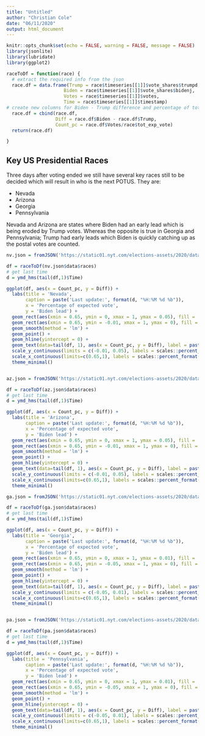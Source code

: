 ```yaml
---
title: "Untitled"
author: "Christian Cole"
date: "06/11/2020"
output: html_document
---
```


```r
knitr::opts_chunk$set(echo = FALSE, warning = FALSE, message = FALSE)
library(jsonlite)
library(lubridate)
library(ggplot2)

raceToDf = function(race) {
  # extract the required info from the json
  race.df = data.frame(Trump = race$timeseries[[1]]$vote_shares$trumpd, 
                     Biden = race$timeseries[[1]]$vote_shares$bidenj, 
                     Votes = race$timeseries[[1]]$votes, 
                     Time = race$timeseries[[1]]$timestamp)
# create new columns for Biden - Trump difference and percentage of total votes
  race.df = cbind(race.df, 
                  Diff = race.df$Biden - race.df$Trump, 
                  Count_pc = race.df$Votes/race$tot_exp_vote)
  return(race.df)

}

```

## Key US Presidential Races

Three days after voting ended we still have several key races still to be decided which will result in who is the next POTUS. They are:

  * Nevada
  * Arizona
  * Georgia
  * Pennsylvania

Nevada and Arizona are states where Biden had an early lead which is being eroded by Trump votes. Whereas the opposite is true in Georgia and Pennsylvania; Trump had early leads which Biden is quickly catching up as the postal votes are counted.


```r

nv.json = fromJSON('https://static01.nyt.com/elections-assets/2020/data/api/2020-11-03/race-page/nevada/president.json')

df = raceToDf(nv.json$data$races)
# get last time
d = ymd_hms(tail(df,1)$Time)

ggplot(df, aes(x = Count_pc, y = Diff)) + 
  labs(title = 'Nevada',
       caption = paste('Last update:', format(d, "%H:%M %d %b")),
       x = 'Percentage of expected vote',
       y = 'Biden lead') +
  geom_rect(aes(xmin = 0.65, ymin = 0, xmax = 1, ymax = 0.05), fill = 'blue', alpha = 0.8) +
  geom_rect(aes(xmin = 0.65, ymin = -0.01, xmax = 1, ymax = 0), fill = 'red', alpha = 0.8) +
  geom_smooth(method = 'lm') +
  geom_point() + 
  geom_hline(yintercept = 0) +
  geom_text(data=tail(df, 1), aes(x = Count_pc, y = Diff), label = paste0(round(100*tail(df, 1)$Diff,1),'%'), nudge_x = 0.01, colour = 'white', size = 2.7, fontface = 'bold') +
  scale_y_continuous(limits = c(-0.01, 0.05), labels = scales::percent_format(accuracy = 1)) +
  scale_x_continuous(limits=c(0.65,1), labels = scales::percent_format(accuracy = 0.1)) +
  theme_minimal()



```

```r

az.json = fromJSON('https://static01.nyt.com/elections-assets/2020/data/api/2020-11-03/race-page/arizona/president.json')

df = raceToDf(az.json$data$races)
# get last time
d = ymd_hms(tail(df,1)$Time)

ggplot(df, aes(x = Count_pc, y = Diff)) + 
  labs(title = 'Arizona',
       caption = paste('Last update:', format(d, "%H:%M %d %b")),
       x = 'Percentage of expected vote',
       y = 'Biden lead') +
  geom_rect(aes(xmin = 0.65, ymin = 0, xmax = 1, ymax = 0.05), fill = 'blue', alpha = 0.8) +
  geom_rect(aes(xmin = 0.65, ymin = -0.01, xmax = 1, ymax = 0), fill = 'red', alpha = 0.8) +
  geom_smooth(method = 'lm') +
  geom_point() + 
  geom_hline(yintercept = 0) +
  geom_text(data=tail(df, 1), aes(x = Count_pc, y = Diff), label = paste0(round(100*tail(df, 1)$Diff,1),'%'), nudge_x = 0.01, colour = 'white', size = 2.7, fontface = 'bold') +
  scale_y_continuous(limits = c(-0.01, 0.05), labels = scales::percent_format(accuracy = 1)) +
  scale_x_continuous(limits=c(0.65,1), labels = scales::percent_format(accuracy = 0.1)) +
  theme_minimal()
```

```r

ga.json = fromJSON('https://static01.nyt.com/elections-assets/2020/data/api/2020-11-03/race-page/georgia/president.json')

df = raceToDf(ga.json$data$races)
# get last time
d = ymd_hms(tail(df,1)$Time)

ggplot(df, aes(x = Count_pc, y = Diff)) + 
  labs(title = 'Georgia',
       caption = paste('Last update:', format(d, "%H:%M %d %b")),
       x = 'Percentage of expected vote',
       y = 'Biden lead') +
  geom_rect(aes(xmin = 0.65, ymin = 0, xmax = 1, ymax = 0.01), fill = 'blue', alpha = 0.8) +
  geom_rect(aes(xmin = 0.65, ymin = -0.05, xmax = 1, ymax = 0), fill = 'red', alpha = 0.8) +
  geom_smooth(method = 'lm') +
  geom_point() + 
  geom_hline(yintercept = 0) +
  geom_text(data=tail(df, 1), aes(x = Count_pc, y = Diff), label = paste0(round(100*tail(df, 1)$Diff,1),'%'), nudge_x = 0.01, colour = 'white', size = 2.7, fontface = 'bold') +
  scale_y_continuous(limits = c(-0.05, 0.01), labels = scales::percent_format(accuracy = 1)) +
  scale_x_continuous(limits=c(0.65,1), labels = scales::percent_format(accuracy = 0.1)) +
  theme_minimal()



```

```r

pa.json = fromJSON('https://static01.nyt.com/elections-assets/2020/data/api/2020-11-03/race-page/pennsylvania/president.json')

df = raceToDf(pa.json$data$races)
# get last time
d = ymd_hms(tail(df,1)$Time)

ggplot(df, aes(x = Count_pc, y = Diff)) + 
  labs(title = 'Pennsylvania',
       caption = paste('Last update:', format(d, "%H:%M %d %b")),
       x = 'Percentage of expected vote',
       y = 'Biden lead') +
  geom_rect(aes(xmin = 0.65, ymin = 0, xmax = 1, ymax = 0.01), fill = 'blue', alpha = 0.8) +
  geom_rect(aes(xmin = 0.65, ymin = -0.05, xmax = 1, ymax = 0), fill = 'red', alpha = 0.8) +
  geom_smooth(method = 'lm') +
  geom_point() + 
  geom_hline(yintercept = 0) +
  geom_text(data=tail(df, 1), aes(x = Count_pc, y = Diff), label = paste0(round(100*tail(df, 1)$Diff,1),'%'), nudge_x = 0.01, colour = 'white', size = 2.7, fontface = 'bold') +
  scale_y_continuous(limits = c(-0.05, 0.01), labels = scales::percent_format(accuracy = 1)) +
  scale_x_continuous(limits=c(0.65,1), labels = scales::percent_format(accuracy = 0.1)) +
  theme_minimal()
```



